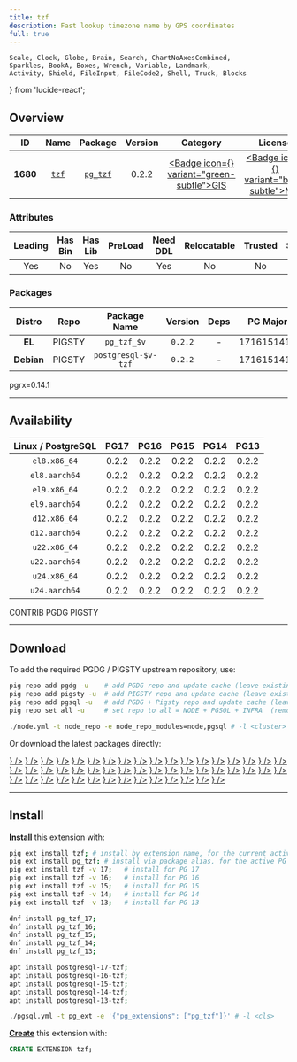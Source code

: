 ```yaml
---
title: tzf
description: Fast lookup timezone name by GPS coordinates
full: true
---
```


    Scale, Clock, Globe, Brain, Search, ChartNoAxesCombined,
    Sparkles, BookA, Boxes, Wrench, Variable, Landmark,
    Activity, Shield, FileInput, FileCode2, Shell, Truck, Blocks
} from 'lucide-react';

## Overview

| <TooltipIconButton tooltip="Extension unique identifier" side="top">ID</TooltipIconButton> | <TooltipIconButton tooltip="Extension name" side="top">Name</TooltipIconButton> | <TooltipIconButton tooltip="Package name for installation" side="top">Package</TooltipIconButton> | <TooltipIconButton tooltip="Latest available extension version" side="top">Version</TooltipIconButton> | <TooltipIconButton tooltip="Extension category" side="top">Category</TooltipIconButton> | <TooltipIconButton tooltip="Open source license" side="top">License</TooltipIconButton> | <TooltipIconButton tooltip="Programming language" side="top">Lang</TooltipIconButton> |
|:--------:|:--------:|:----------:|:--------------:|:---------------------------------------:|:------------------------------------------------------:|:----:|
| **1680** | [`tzf`](https://github.com/ringsaturn/pg-tzf) | [`pg_tzf`](/ext/tzf) | 0.2.2 | <a href="/ext/gis" className="no-underline"><Badge icon={<Globe />} variant="green-subtle">GIS</Badge></a> | <a href="/ext/list/license#mit" className="no-underline"><Badge icon={<Scale />} variant="blue-subtle">MIT</Badge></a> | <a href="/ext/list/lang#rust"><Badge icon={<FileCode2 />} variant="amber-subtle">Rust</Badge></a> |

### Attributes

| <TooltipIconButton tooltip="The Primary Leading extension in the Package" side="top">Leading</TooltipIconButton> | <TooltipIconButton tooltip="Contains binary utils" side="top">Has Bin</TooltipIconButton> | <TooltipIconButton tooltip="Contains .so shared library files" side="top">Has Lib</TooltipIconButton> | <TooltipIconButton tooltip="Requires preloading via shared_preload_libraries" side="top">PreLoad</TooltipIconButton> | <TooltipIconButton tooltip="Requires CREATE EXTENSION DDL command" side="top">Need DDL</TooltipIconButton> | <TooltipIconButton tooltip="Can be installed in any schema" side="top">Relocatable</TooltipIconButton> | <TooltipIconButton tooltip="Can be created by non-superuser" side="top">Trusted</TooltipIconButton> | <TooltipIconButton tooltip="Schemas used by this extension" side="top">Schemas</TooltipIconButton> |
|:-------:|:-------:|:-------:|:-------:|:--------:|:-----------:|:-------:|:-------:|
| Yes | No | Yes | No | Yes | No | No | - |

### Packages

| <TooltipIconButton tooltip="Linux distribution family, EL or Debian" side="top">Distro</TooltipIconButton> | <TooltipIconButton tooltip="Package repository" side="top">Repo</TooltipIconButton> | <TooltipIconButton tooltip="The RPM/DEB Package Name Pattern (replace $v with real pg major)" side="top">Package Name</TooltipIconButton> | <TooltipIconButton tooltip="Latest package version" side="top">Version</TooltipIconButton> | <TooltipIconButton tooltip="RPM/DEB Package dependencies" side="top">Deps</TooltipIconButton> | <TooltipIconButton tooltip="Available in these PostgreSQL Major Versions" side="top">PG Major</TooltipIconButton> |
|:----------:|:--------:|:------------------------:|:-----------:|:------------:|:------------------:|
|   **EL**   | <Badge variant="amber-subtle"><span className="font-bold">PIGSTY</span></Badge> | `pg_tzf_$v` | `0.2.2` | - | <Badge variant="green-subtle">17</Badge><Badge variant="green-subtle">16</Badge><Badge variant="green-subtle">15</Badge><Badge variant="green-subtle">14</Badge><Badge variant="green-subtle">13</Badge> |
| **Debian** | <Badge variant="amber-subtle"><span className="font-bold">PIGSTY</span></Badge> | `postgresql-$v-tzf` | `0.2.2` | - | <Badge variant="green-subtle">17</Badge><Badge variant="green-subtle">16</Badge><Badge variant="green-subtle">15</Badge><Badge variant="green-subtle">14</Badge><Badge variant="green-subtle">13</Badge> |


<Callout title="Comments" type="info">
    pgrx=0.14.1
</Callout>


------

## Availability

| <TooltipIconButton tooltip="Linux Distro Arch / PostgreSQL Major Version" side="top">Linux / PostgreSQL </TooltipIconButton> | **PG17** | **PG16** | **PG15** | **PG14** | **PG13** |
|:-----:|:-----:|:-----:|:-----:|:-----:|:-----:|
| `el8.x86_64` | <Badge variant="amber-subtle">0.2.2</Badge> | <Badge variant="amber-subtle">0.2.2</Badge> | <Badge variant="amber-subtle">0.2.2</Badge> | <Badge variant="amber-subtle">0.2.2</Badge> | <Badge variant="amber-subtle">0.2.2</Badge> |
| `el8.aarch64` | <Badge variant="amber-subtle">0.2.2</Badge> | <Badge variant="amber-subtle">0.2.2</Badge> | <Badge variant="amber-subtle">0.2.2</Badge> | <Badge variant="amber-subtle">0.2.2</Badge> | <Badge variant="amber-subtle">0.2.2</Badge> |
| `el9.x86_64` | <Badge variant="amber-subtle">0.2.2</Badge> | <Badge variant="amber-subtle">0.2.2</Badge> | <Badge variant="amber-subtle">0.2.2</Badge> | <Badge variant="amber-subtle">0.2.2</Badge> | <Badge variant="amber-subtle">0.2.2</Badge> |
| `el9.aarch64` | <Badge variant="amber-subtle">0.2.2</Badge> | <Badge variant="amber-subtle">0.2.2</Badge> | <Badge variant="amber-subtle">0.2.2</Badge> | <Badge variant="amber-subtle">0.2.2</Badge> | <Badge variant="amber-subtle">0.2.2</Badge> |
| `d12.x86_64` | <Badge variant="amber-subtle">0.2.2</Badge> | <Badge variant="amber-subtle">0.2.2</Badge> | <Badge variant="amber-subtle">0.2.2</Badge> | <Badge variant="amber-subtle">0.2.2</Badge> | <Badge variant="amber-subtle">0.2.2</Badge> |
| `d12.aarch64` | <Badge variant="amber-subtle">0.2.2</Badge> | <Badge variant="amber-subtle">0.2.2</Badge> | <Badge variant="amber-subtle">0.2.2</Badge> | <Badge variant="amber-subtle">0.2.2</Badge> | <Badge variant="amber-subtle">0.2.2</Badge> |
| `u22.x86_64` | <Badge variant="amber-subtle">0.2.2</Badge> | <Badge variant="amber-subtle">0.2.2</Badge> | <Badge variant="amber-subtle">0.2.2</Badge> | <Badge variant="amber-subtle">0.2.2</Badge> | <Badge variant="amber-subtle">0.2.2</Badge> |
| `u22.aarch64` | <Badge variant="amber-subtle">0.2.2</Badge> | <Badge variant="amber-subtle">0.2.2</Badge> | <Badge variant="amber-subtle">0.2.2</Badge> | <Badge variant="amber-subtle">0.2.2</Badge> | <Badge variant="amber-subtle">0.2.2</Badge> |
| `u24.x86_64` | <Badge variant="amber-subtle">0.2.2</Badge> | <Badge variant="amber-subtle">0.2.2</Badge> | <Badge variant="amber-subtle">0.2.2</Badge> | <Badge variant="amber-subtle">0.2.2</Badge> | <Badge variant="amber-subtle">0.2.2</Badge> |
| `u24.aarch64` | <Badge variant="amber-subtle">0.2.2</Badge> | <Badge variant="amber-subtle">0.2.2</Badge> | <Badge variant="amber-subtle">0.2.2</Badge> | <Badge variant="amber-subtle">0.2.2</Badge> | <Badge variant="amber-subtle">0.2.2</Badge> |

<Badge variant="green-subtle"><span className="font-black">CONTRIB</span></Badge> <Badge variant="blue-subtle"><span className="font-black">PGDG</span></Badge> <Badge variant="amber-subtle"><span className="font-black">PIGSTY</span></Badge>

------

## Download

To add the required PGDG / PIGSTY upstream repository, use:

```bash tab="pig"
pig repo add pgdg -u    # add PGDG repo and update cache (leave existing repos)
pig repo add pigsty -u  # add PIGSTY repo and update cache (leave existing repos)
pig repo add pgsql -u   # add PGDG + Pigsty repo and update cache (leave existing repos)
pig repo set all -u     # set repo to all = NODE + PGSQL + INFRA  (remove existing repos)
```
```bash tab="pigsty"
./node.yml -t node_repo -e node_repo_modules=node,pgsql # -l <cluster>
```

Or download the latest packages directly:

<Files>
    <Folder name="el8.x86_64">
        <a href="https://repo.pigsty.io/yum/pgsql/el8.x86_64/pg_tzf_17-0.2.2-1PIGSTY.el8.x86_64.rpm"><File name="pg_tzf_17-0.2.2-1PIGSTY.el8.x86_64.rpm" icon={<Package className="text-emerald-500" />} /></a>
        <a href="https://repo.pigsty.io/yum/pgsql/el8.x86_64/pg_tzf_16-0.2.2-1PIGSTY.el8.x86_64.rpm"><File name="pg_tzf_16-0.2.2-1PIGSTY.el8.x86_64.rpm" icon={<Package className="text-emerald-500" />} /></a>
        <a href="https://repo.pigsty.io/yum/pgsql/el8.x86_64/pg_tzf_15-0.2.2-1PIGSTY.el8.x86_64.rpm"><File name="pg_tzf_15-0.2.2-1PIGSTY.el8.x86_64.rpm" icon={<Package className="text-emerald-500" />} /></a>
        <a href="https://repo.pigsty.io/yum/pgsql/el8.x86_64/pg_tzf_14-0.2.2-1PIGSTY.el8.x86_64.rpm"><File name="pg_tzf_14-0.2.2-1PIGSTY.el8.x86_64.rpm" icon={<Package className="text-emerald-500" />} /></a>
        <a href="https://repo.pigsty.io/yum/pgsql/el8.x86_64/pg_tzf_13-0.2.2-1PIGSTY.el8.x86_64.rpm"><File name="pg_tzf_13-0.2.2-1PIGSTY.el8.x86_64.rpm" icon={<Package className="text-emerald-500" />} /></a>
    </Folder>
    <Folder name="el8.aarch64">
        <a href="https://repo.pigsty.io/yum/pgsql/el8.aarch64/pg_tzf_17-0.2.2-1PIGSTY.el8.aarch64.rpm"><File name="pg_tzf_17-0.2.2-1PIGSTY.el8.aarch64.rpm" icon={<Package className="text-orange-500" />} /></a>
        <a href="https://repo.pigsty.io/yum/pgsql/el8.aarch64/pg_tzf_16-0.2.2-1PIGSTY.el8.aarch64.rpm"><File name="pg_tzf_16-0.2.2-1PIGSTY.el8.aarch64.rpm" icon={<Package className="text-orange-500" />} /></a>
        <a href="https://repo.pigsty.io/yum/pgsql/el8.aarch64/pg_tzf_15-0.2.2-1PIGSTY.el8.aarch64.rpm"><File name="pg_tzf_15-0.2.2-1PIGSTY.el8.aarch64.rpm" icon={<Package className="text-orange-500" />} /></a>
        <a href="https://repo.pigsty.io/yum/pgsql/el8.aarch64/pg_tzf_14-0.2.2-1PIGSTY.el8.aarch64.rpm"><File name="pg_tzf_14-0.2.2-1PIGSTY.el8.aarch64.rpm" icon={<Package className="text-orange-500" />} /></a>
        <a href="https://repo.pigsty.io/yum/pgsql/el8.aarch64/pg_tzf_13-0.2.2-1PIGSTY.el8.aarch64.rpm"><File name="pg_tzf_13-0.2.2-1PIGSTY.el8.aarch64.rpm" icon={<Package className="text-orange-500" />} /></a>
    </Folder>
    <Folder name="el9.x86_64">
        <a href="https://repo.pigsty.io/yum/pgsql/el9.x86_64/pg_tzf_17-0.2.2-1PIGSTY.el9.x86_64.rpm"><File name="pg_tzf_17-0.2.2-1PIGSTY.el9.x86_64.rpm" icon={<Package className="text-emerald-500" />} /></a>
        <a href="https://repo.pigsty.io/yum/pgsql/el9.x86_64/pg_tzf_16-0.2.2-1PIGSTY.el9.x86_64.rpm"><File name="pg_tzf_16-0.2.2-1PIGSTY.el9.x86_64.rpm" icon={<Package className="text-emerald-500" />} /></a>
        <a href="https://repo.pigsty.io/yum/pgsql/el9.x86_64/pg_tzf_15-0.2.2-1PIGSTY.el9.x86_64.rpm"><File name="pg_tzf_15-0.2.2-1PIGSTY.el9.x86_64.rpm" icon={<Package className="text-emerald-500" />} /></a>
        <a href="https://repo.pigsty.io/yum/pgsql/el9.x86_64/pg_tzf_14-0.2.2-1PIGSTY.el9.x86_64.rpm"><File name="pg_tzf_14-0.2.2-1PIGSTY.el9.x86_64.rpm" icon={<Package className="text-emerald-500" />} /></a>
        <a href="https://repo.pigsty.io/yum/pgsql/el9.x86_64/pg_tzf_13-0.2.2-1PIGSTY.el9.x86_64.rpm"><File name="pg_tzf_13-0.2.2-1PIGSTY.el9.x86_64.rpm" icon={<Package className="text-emerald-500" />} /></a>
    </Folder>
    <Folder name="el9.aarch64">
        <a href="https://repo.pigsty.io/yum/pgsql/el9.aarch64/pg_tzf_17-0.2.2-1PIGSTY.el9.aarch64.rpm"><File name="pg_tzf_17-0.2.2-1PIGSTY.el9.aarch64.rpm" icon={<Package className="text-orange-500" />} /></a>
        <a href="https://repo.pigsty.io/yum/pgsql/el9.aarch64/pg_tzf_16-0.2.2-1PIGSTY.el9.aarch64.rpm"><File name="pg_tzf_16-0.2.2-1PIGSTY.el9.aarch64.rpm" icon={<Package className="text-orange-500" />} /></a>
        <a href="https://repo.pigsty.io/yum/pgsql/el9.aarch64/pg_tzf_15-0.2.2-1PIGSTY.el9.aarch64.rpm"><File name="pg_tzf_15-0.2.2-1PIGSTY.el9.aarch64.rpm" icon={<Package className="text-orange-500" />} /></a>
        <a href="https://repo.pigsty.io/yum/pgsql/el9.aarch64/pg_tzf_14-0.2.2-1PIGSTY.el9.aarch64.rpm"><File name="pg_tzf_14-0.2.2-1PIGSTY.el9.aarch64.rpm" icon={<Package className="text-orange-500" />} /></a>
        <a href="https://repo.pigsty.io/yum/pgsql/el9.aarch64/pg_tzf_13-0.2.2-1PIGSTY.el9.aarch64.rpm"><File name="pg_tzf_13-0.2.2-1PIGSTY.el9.aarch64.rpm" icon={<Package className="text-orange-500" />} /></a>
    </Folder>
    <Folder name="d12.x86_64">
        <a href="https://repo.pigsty.io/apt/pgsql/bookworm/pool/main/t/tzf/postgresql-17-tzf_0.2.2-1PIGSTY~bookworm_amd64.deb"><File name="postgresql-17-tzf_0.2.2-1PIGSTY~bookworm_amd64.deb" icon={<Box className="text-emerald-500" />} /></a>
        <a href="https://repo.pigsty.io/apt/pgsql/bookworm/pool/main/t/tzf/postgresql-16-tzf_0.2.2-1PIGSTY~bookworm_amd64.deb"><File name="postgresql-16-tzf_0.2.2-1PIGSTY~bookworm_amd64.deb" icon={<Box className="text-emerald-500" />} /></a>
        <a href="https://repo.pigsty.io/apt/pgsql/bookworm/pool/main/t/tzf/postgresql-15-tzf_0.2.2-1PIGSTY~bookworm_amd64.deb"><File name="postgresql-15-tzf_0.2.2-1PIGSTY~bookworm_amd64.deb" icon={<Box className="text-emerald-500" />} /></a>
        <a href="https://repo.pigsty.io/apt/pgsql/bookworm/pool/main/t/tzf/postgresql-14-tzf_0.2.2-1PIGSTY~bookworm_amd64.deb"><File name="postgresql-14-tzf_0.2.2-1PIGSTY~bookworm_amd64.deb" icon={<Box className="text-emerald-500" />} /></a>
        <a href="https://repo.pigsty.io/apt/pgsql/bookworm/pool/main/t/tzf/postgresql-13-tzf_0.2.2-1PIGSTY~bookworm_amd64.deb"><File name="postgresql-13-tzf_0.2.2-1PIGSTY~bookworm_amd64.deb" icon={<Box className="text-emerald-500" />} /></a>
    </Folder>
    <Folder name="d12.aarch64">
        <a href="https://repo.pigsty.io/apt/pgsql/bookworm/pool/main/t/tzf/postgresql-17-tzf_0.2.2-1PIGSTY~bookworm_arm64.deb"><File name="postgresql-17-tzf_0.2.2-1PIGSTY~bookworm_arm64.deb" icon={<Box className="text-orange-500" />} /></a>
        <a href="https://repo.pigsty.io/apt/pgsql/bookworm/pool/main/t/tzf/postgresql-16-tzf_0.2.2-1PIGSTY~bookworm_arm64.deb"><File name="postgresql-16-tzf_0.2.2-1PIGSTY~bookworm_arm64.deb" icon={<Box className="text-orange-500" />} /></a>
        <a href="https://repo.pigsty.io/apt/pgsql/bookworm/pool/main/t/tzf/postgresql-15-tzf_0.2.2-1PIGSTY~bookworm_arm64.deb"><File name="postgresql-15-tzf_0.2.2-1PIGSTY~bookworm_arm64.deb" icon={<Box className="text-orange-500" />} /></a>
        <a href="https://repo.pigsty.io/apt/pgsql/bookworm/pool/main/t/tzf/postgresql-14-tzf_0.2.2-1PIGSTY~bookworm_arm64.deb"><File name="postgresql-14-tzf_0.2.2-1PIGSTY~bookworm_arm64.deb" icon={<Box className="text-orange-500" />} /></a>
        <a href="https://repo.pigsty.io/apt/pgsql/bookworm/pool/main/t/tzf/postgresql-13-tzf_0.2.2-1PIGSTY~bookworm_arm64.deb"><File name="postgresql-13-tzf_0.2.2-1PIGSTY~bookworm_arm64.deb" icon={<Box className="text-orange-500" />} /></a>
    </Folder>
    <Folder name="u22.x86_64">
        <a href="https://repo.pigsty.io/apt/pgsql/jammy/pool/main/t/tzf/postgresql-17-tzf_0.2.2-1PIGSTY~jammy_amd64.deb"><File name="postgresql-17-tzf_0.2.2-1PIGSTY~jammy_amd64.deb" icon={<Box className="text-emerald-500" />} /></a>
        <a href="https://repo.pigsty.io/apt/pgsql/jammy/pool/main/t/tzf/postgresql-16-tzf_0.2.2-1PIGSTY~jammy_amd64.deb"><File name="postgresql-16-tzf_0.2.2-1PIGSTY~jammy_amd64.deb" icon={<Box className="text-emerald-500" />} /></a>
        <a href="https://repo.pigsty.io/apt/pgsql/jammy/pool/main/t/tzf/postgresql-15-tzf_0.2.2-1PIGSTY~jammy_amd64.deb"><File name="postgresql-15-tzf_0.2.2-1PIGSTY~jammy_amd64.deb" icon={<Box className="text-emerald-500" />} /></a>
        <a href="https://repo.pigsty.io/apt/pgsql/jammy/pool/main/t/tzf/postgresql-14-tzf_0.2.2-1PIGSTY~jammy_amd64.deb"><File name="postgresql-14-tzf_0.2.2-1PIGSTY~jammy_amd64.deb" icon={<Box className="text-emerald-500" />} /></a>
        <a href="https://repo.pigsty.io/apt/pgsql/jammy/pool/main/t/tzf/postgresql-13-tzf_0.2.2-1PIGSTY~jammy_amd64.deb"><File name="postgresql-13-tzf_0.2.2-1PIGSTY~jammy_amd64.deb" icon={<Box className="text-emerald-500" />} /></a>
    </Folder>
    <Folder name="u22.aarch64">
        <a href="https://repo.pigsty.io/apt/pgsql/jammy/pool/main/t/tzf/postgresql-17-tzf_0.2.2-1PIGSTY~jammy_arm64.deb"><File name="postgresql-17-tzf_0.2.2-1PIGSTY~jammy_arm64.deb" icon={<Box className="text-orange-500" />} /></a>
        <a href="https://repo.pigsty.io/apt/pgsql/jammy/pool/main/t/tzf/postgresql-16-tzf_0.2.2-1PIGSTY~jammy_arm64.deb"><File name="postgresql-16-tzf_0.2.2-1PIGSTY~jammy_arm64.deb" icon={<Box className="text-orange-500" />} /></a>
        <a href="https://repo.pigsty.io/apt/pgsql/jammy/pool/main/t/tzf/postgresql-15-tzf_0.2.2-1PIGSTY~jammy_arm64.deb"><File name="postgresql-15-tzf_0.2.2-1PIGSTY~jammy_arm64.deb" icon={<Box className="text-orange-500" />} /></a>
        <a href="https://repo.pigsty.io/apt/pgsql/jammy/pool/main/t/tzf/postgresql-14-tzf_0.2.2-1PIGSTY~jammy_arm64.deb"><File name="postgresql-14-tzf_0.2.2-1PIGSTY~jammy_arm64.deb" icon={<Box className="text-orange-500" />} /></a>
        <a href="https://repo.pigsty.io/apt/pgsql/jammy/pool/main/t/tzf/postgresql-13-tzf_0.2.2-1PIGSTY~jammy_arm64.deb"><File name="postgresql-13-tzf_0.2.2-1PIGSTY~jammy_arm64.deb" icon={<Box className="text-orange-500" />} /></a>
    </Folder>
    <Folder name="u24.x86_64">
        <a href="https://repo.pigsty.io/apt/pgsql/noble/pool/main/t/tzf/postgresql-17-tzf_0.2.2-1PIGSTY~noble_amd64.deb"><File name="postgresql-17-tzf_0.2.2-1PIGSTY~noble_amd64.deb" icon={<Box className="text-emerald-500" />} /></a>
        <a href="https://repo.pigsty.io/apt/pgsql/noble/pool/main/t/tzf/postgresql-16-tzf_0.2.2-1PIGSTY~noble_amd64.deb"><File name="postgresql-16-tzf_0.2.2-1PIGSTY~noble_amd64.deb" icon={<Box className="text-emerald-500" />} /></a>
        <a href="https://repo.pigsty.io/apt/pgsql/noble/pool/main/t/tzf/postgresql-15-tzf_0.2.2-1PIGSTY~noble_amd64.deb"><File name="postgresql-15-tzf_0.2.2-1PIGSTY~noble_amd64.deb" icon={<Box className="text-emerald-500" />} /></a>
        <a href="https://repo.pigsty.io/apt/pgsql/noble/pool/main/t/tzf/postgresql-14-tzf_0.2.2-1PIGSTY~noble_amd64.deb"><File name="postgresql-14-tzf_0.2.2-1PIGSTY~noble_amd64.deb" icon={<Box className="text-emerald-500" />} /></a>
        <a href="https://repo.pigsty.io/apt/pgsql/noble/pool/main/t/tzf/postgresql-13-tzf_0.2.2-1PIGSTY~noble_amd64.deb"><File name="postgresql-13-tzf_0.2.2-1PIGSTY~noble_amd64.deb" icon={<Box className="text-emerald-500" />} /></a>
    </Folder>
    <Folder name="u24.aarch64">
        <a href="https://repo.pigsty.io/apt/pgsql/noble/pool/main/t/tzf/postgresql-17-tzf_0.2.2-1PIGSTY~noble_arm64.deb"><File name="postgresql-17-tzf_0.2.2-1PIGSTY~noble_arm64.deb" icon={<Box className="text-orange-500" />} /></a>
        <a href="https://repo.pigsty.io/apt/pgsql/noble/pool/main/t/tzf/postgresql-16-tzf_0.2.2-1PIGSTY~noble_arm64.deb"><File name="postgresql-16-tzf_0.2.2-1PIGSTY~noble_arm64.deb" icon={<Box className="text-orange-500" />} /></a>
        <a href="https://repo.pigsty.io/apt/pgsql/noble/pool/main/t/tzf/postgresql-15-tzf_0.2.2-1PIGSTY~noble_arm64.deb"><File name="postgresql-15-tzf_0.2.2-1PIGSTY~noble_arm64.deb" icon={<Box className="text-orange-500" />} /></a>
        <a href="https://repo.pigsty.io/apt/pgsql/noble/pool/main/t/tzf/postgresql-14-tzf_0.2.2-1PIGSTY~noble_arm64.deb"><File name="postgresql-14-tzf_0.2.2-1PIGSTY~noble_arm64.deb" icon={<Box className="text-orange-500" />} /></a>
        <a href="https://repo.pigsty.io/apt/pgsql/noble/pool/main/t/tzf/postgresql-13-tzf_0.2.2-1PIGSTY~noble_arm64.deb"><File name="postgresql-13-tzf_0.2.2-1PIGSTY~noble_arm64.deb" icon={<Box className="text-orange-500" />} /></a>
    </Folder>
</Files>

------

## Install

[**Install**](/docs/pgsql/ext/install) this extension with:

```bash tab="pig"
pig ext install tzf; # install by extension name, for the current active PG version
pig ext install pg_tzf; # install via package alias, for the active PG version
pig ext install tzf -v 17;   # install for PG 17
pig ext install tzf -v 16;   # install for PG 16
pig ext install tzf -v 15;   # install for PG 15
pig ext install tzf -v 14;   # install for PG 14
pig ext install tzf -v 13;   # install for PG 13
```
```bash tab="yum" 
dnf install pg_tzf_17;
dnf install pg_tzf_16;
dnf install pg_tzf_15;
dnf install pg_tzf_14;
dnf install pg_tzf_13;
```
```bash tab="apt" 
apt install postgresql-17-tzf;
apt install postgresql-16-tzf;
apt install postgresql-15-tzf;
apt install postgresql-14-tzf;
apt install postgresql-13-tzf;
```
```bash tab="ansible"
./pgsql.yml -t pg_ext -e '{"pg_extensions": ["pg_tzf"]}' # -l <cls>
```

[**Create**](/docs/pgsql/ext/create) this extension with:

```sql
CREATE EXTENSION tzf;
```



